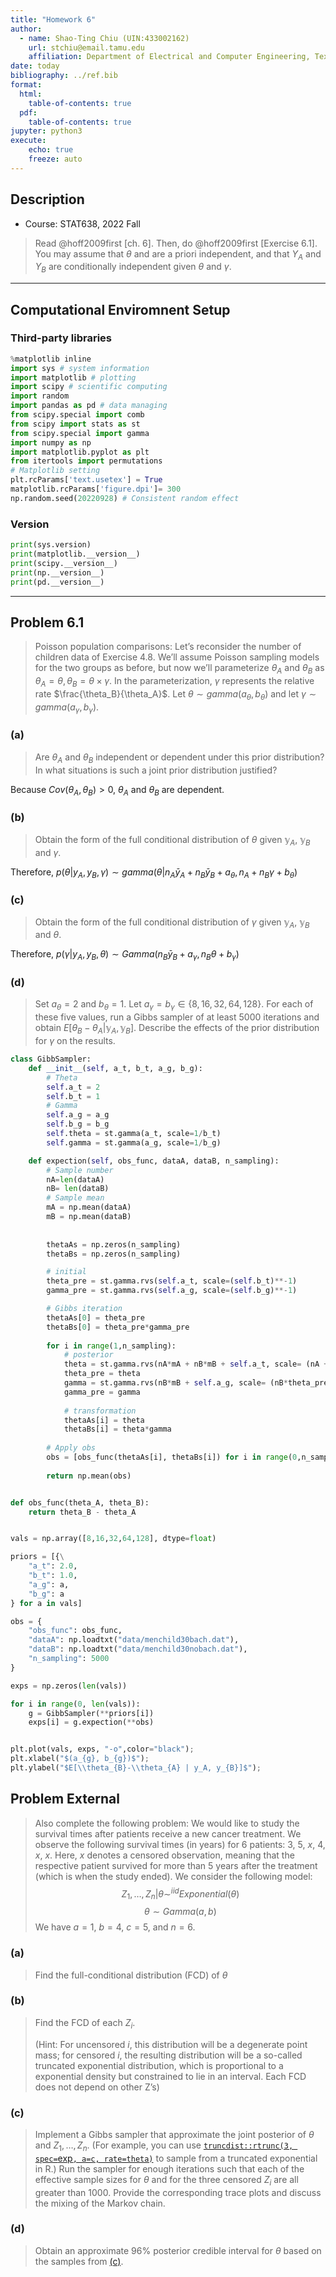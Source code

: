 ```yaml
---
title: "Homework 6"
author: 
  - name: Shao-Ting Chiu (UIN:433002162)
    url: stchiu@email.tamu.edu
    affiliation: Department of Electrical and Computer Engineering, Texas A\&M University
date: today
bibliography: ../ref.bib
format:
  html:
    table-of-contents: true
  pdf:
    table-of-contents: true
jupyter: python3  
execute: 
    echo: true
    freeze: auto
---
```


## Description

- Course: STAT638, 2022 Fall

> Read @hoff2009first [ch. 6].
> Then, do @hoff2009first [Exercise 6.1]. You may assume that $\theta$ and \gamma are a priori independent, and that $Y_A$ and $Y_B$ are conditionally independent given $\theta$ and $\gamma$.

---

## Computational Enviromnent Setup

### Third-party libraries
``` python
%matplotlib inline
import sys # system information
import matplotlib # plotting
import scipy # scientific computing
import random 
import pandas as pd # data managing
from scipy.special import comb
from scipy import stats as st
from scipy.special import gamma
import numpy as np
import matplotlib.pyplot as plt
from itertools import permutations 
# Matplotlib setting
plt.rcParams['text.usetex'] = True
matplotlib.rcParams['figure.dpi']= 300
np.random.seed(20220928) # Consistent random effect
```

### Version
``` python
print(sys.version)
print(matplotlib.__version__)
print(scipy.__version__)
print(np.__version__)
print(pd.__version__)
```

---


## Problem 6.1

> Poisson population comparisons: Let's reconsider the number of children data of Exercise 4.8. We'll assume Poisson sampling models for the two groups as before, but now we'll parameterize $\theta_A$ and $\theta_B$ as $\theta_A = \theta, \theta_B = \theta\times \gamma$. In the parameterization, $\gamma$ represents the relative rate $\frac{\theta_B}{\theta_A}$. Let $\theta\sim gamma(a_\theta, b_\theta)$ and let $\gamma\sim gamma(a_\gamma, b_\gamma)$.

### (a)
> Are $\theta_A$ and $\theta_B$ independent or dependent under this prior distribution? In what situations is such a joint prior distribution justified?

\begin{align}
    Cov(\theta_A, \theta_B)%
    &= E[\theta_A\theta_B] - E[\theta_A]E[\theta_B]\\
    &= E[\theta \theta\gamma] - E[\theta]E[\theta\gamma]\\ 
    &= E[\theta^2 \gamma] - E[\theta]E[\theta\gamma]\\ 
    &= E[\theta^2]E[\gamma] - E[\theta]^2 E[\gamma]\\ 
    &= E[\gamma](E[\theta^2] - E[\theta]^2)\\ 
    &= E[\gamma]Var[\theta]\\ 
    &= \frac{a_{\gamma}}{b_{\gamma}}\frac{a_{\theta}}{b_{\theta}^2}\\ 
    &\neq 0
\end{align}

Because $Cov(\theta_A, \theta_B) > 0$, $\theta_A$ and $\theta_B$ are dependent.

### (b)
> Obtain the form of the full conditional distribution of $\theta$ given $\mathbb{y}_A$, $\mathbb{y}_B$ and $\gamma$.

\begin{align}
    p(\theta|y_A, y_B, \gamma)%
    &= \frac{p(y_A, y_B | \theta, \gamma) p(\theta|\gamma)}{p(y_A, y_B |\gamma)}\\ 
    &= \frac{p(y_A|\theta,\gamma)p(y_B|\theta,\gamma)p(\theta|\gamma)}{p(y_A|\gamma)p(y_B|\gamma)}\\ 
    &= \frac{p(y_A|\theta)p(y_B|\theta,\gamma)p(\theta)}{p(y_A)p(y_B|\gamma)}\\ 
    &\propto p(y_A|\theta) p(y_B |\theta,\gamma)p(\theta)\\ 
    &=  \prod_{i=1}^{n_A} poisson(y_{Ai};\theta)\times \prod_{i=1}^{n_B} poisson(y_{Bi};\theta\gamma) \times gamma(\theta; a_{\theta}, b_{\theta})\\ 
    &= \theta^{\sum_{i=1}^{n_A}y_{Ai}}e^{-n_A\theta} \times (\theta\gamma)^{\sum_{i=1}^{n_B}}e^{-n_B \theta\gamma} \times  \theta^{a_{\theta}-1}e^{-b_{\theta}\theta}\\ 
    &= \theta^{n_A\bar{y}_A}e^{-n_A \theta}\times (\theta\gamma)^{n_B\bar{y}_B}e^{-n_B\theta\gamma}\times \theta^{a_{\theta}-1}e^{-b_{\theta}\theta}\\ 
    &= \theta^{n_A\bar{y}_A}e^{-n_A \theta}\times (\theta)^{n_B\bar{y}_B}e^{-n_B\theta\gamma}\times \theta^{a_{\theta}-1}e^{-b_{\theta}\theta}\\ 
    &\propto \theta^{n_A\bar{y}_A + n_B\bar{y}_B + a_{\theta}-1}e^{-(n_A+n_B\gamma+b_{\theta})\theta}
\end{align}

Therefore, $p(\theta|y_A, y_B, \gamma) \sim gamma(\theta| n_A\bar{y}_A + n_B\bar{y}_B + a_\theta, n_A+ n_B\gamma + b_\theta)$

### (c)
> Obtain the form of the full conditional distribution of $\gamma$ given $\mathbb{y}_A$, $\mathbb{y}_{B}$ and $\theta$.

\begin{align}
    p(\gamma | y_A, y_B, \theta)%
    &= \frac{p(y_A, y_B | \gamma, \theta)p(\gamma|\theta)}{p(y_A, y_B|\theta)}\\ 
    &\propto p(y_A, y_B | \gamma, \theta)p(\gamma|\theta)\\ 
    &= p(y_A|\gamma,\theta)p(y_B|\gamma,\theta)p(\gamma)\\ 
    &= p(y_A|\theta)p(y_B|\gamma,\theta)p(\gamma)\\ 
    &= \prod_{i=1}^{n_A}p(y_{Ai}|\theta) \prod_{i=1}^{n_B}p(y_{Bi}|\gamma,\theta)p(\gamma)\\ 
    &= \theta^{s\bar{y}_A}e^{-n_A\theta}(\gamma\theta)^{n_B\bar{y}_B}e^{-n_B\gamma\theta}\gamma^{a_{\gamma}-1}e^{-b_{\gamma}\gamma}\\ 
    &\propto \gamma^{n_B\bar{y}_B + a_\gamma -1 } e^{-n_A\theta-n_B\gamma\theta-b_\gamma\gamma}\\ 
    &\propto \gamma^{n_B\bar{y}_B + a_\gamma -1 } e^{-(n_B\theta+b_\gamma)\gamma}
\end{align}

Therefore, $p(\gamma|y_A, y_B, \theta) \sim Gamma(n_B\bar{y}_B+a_\gamma, n_B\theta+b_\gamma)$ 


### (d)
> Set $a_{\theta} = 2$ and $b_{\theta} =1$. Let $a_{\gamma} = b_{\gamma} \in \{8,16,32,64,128\}$. For each of these five values, run a Gibbs sampler of at least $5000$ iterations and obtain $E[\theta_B - \theta_A| \mathbb{y}_A, \mathbb{y}_B]$. Describe the effects of the prior distribution for $\gamma$ on the results.



``` python
class GibbSampler:
    def __init__(self, a_t, b_t, a_g, b_g):
        # Theta
        self.a_t = 2
        self.b_t = 1
        # Gamma
        self.a_g = a_g
        self.b_g = b_g
        self.theta = st.gamma(a_t, scale=1/b_t)
        self.gamma = st.gamma(a_g, scale=1/b_g)

    def expection(self, obs_func, dataA, dataB, n_sampling):
        # Sample number
        nA=len(dataA)
        nB= len(dataB)
        # Sample mean
        mA = np.mean(dataA)
        mB = np.mean(dataB)
        
    
        thetaAs = np.zeros(n_sampling) 
        thetaBs = np.zeros(n_sampling)

        # initial
        theta_pre = st.gamma.rvs(self.a_t, scale=(self.b_t)**-1)
        gamma_pre = st.gamma.rvs(self.a_g, scale=(self.b_g)**-1)

        # Gibbs iteration
        thetaAs[0] = theta_pre
        thetaBs[0] = theta_pre*gamma_pre
        
        for i in range(1,n_sampling):
            # posterior
            theta = st.gamma.rvs(nA*mA + nB*mB + self.a_t, scale= (nA + nB*gamma_pre + self.b_t)**-1)
            theta_pre = theta
            gamma = st.gamma.rvs(nB*mB + self.a_g, scale= (nB*theta_pre + self.b_g)**-1)
            gamma_pre = gamma
    
            # transformation
            thetaAs[i] = theta
            thetaBs[i] = theta*gamma
        
        # Apply obs
        obs = [obs_func(thetaAs[i], thetaBs[i]) for i in range(0,n_sampling)]
        
        return np.mean(obs)


def obs_func(theta_A, theta_B):
    return theta_B - theta_A


vals = np.array([8,16,32,64,128], dtype=float)       

priors = [{\
    "a_t": 2.0,
    "b_t": 1.0,
    "a_g": a,
    "b_g": a
} for a in vals]

obs = {
    "obs_func": obs_func, 
    "dataA": np.loadtxt("data/menchild30bach.dat"), 
    "dataB": np.loadtxt("data/menchild30nobach.dat"), 
    "n_sampling": 5000
}

exps = np.zeros(len(vals))

for i in range(0, len(vals)):
    g = GibbSampler(**priors[i])
    exps[i] = g.expection(**obs)


plt.plot(vals, exps, "-o",color="black");
plt.xlabel("$(a_{g}, b_{g})$");
plt.ylabel("$E[\\theta_{B}-\\theta_{A} | y_A, y_{B}]$");
```

## Problem External

> Also complete the following problem: We would like to study the survival times after patients receive a new cancer treatment. We observe the following survival times (in years) for $6$ patients: $3$, $5$, $x$, $4$, $x$, $x$. Here, $x$ denotes a censored observation, meaning that the respective patient survived for more than $5$ years after the treatment (which is when the study ended). We consider the following model:
> \begin{equation} 
    Y_i = \begin{cases}
        Z_i, & Z_i \leq c\\ 
        \times, & Z_i > c
    \end{cases}, 
    i = 1, \dots, n
> \end{equation}
> $$Z_1, \dots, Z_n |\theta \sim^{iid} Exponential(\theta)$$
> $$\theta\sim Gamma(a,b)$$
> We have $a=1$, $b=4$, $c=5$, and $n=6$.

### (a)
> Find the full-conditional distribution (FCD) of $\theta$

### (b)
> Find the FCD of each $Z_i$. 
>
> (Hint: For uncensored $i$, this distribution will be a degenerate point mass; for censored $i$, the resulting distribution will be a so-called truncated exponential distribution, which is proportional to a exponential density but constrained to lie in an interval. Each FCD does not depend on other Z's)

### (c) {#sec-e-c}
> Implement a Gibbs sampler that approximate the joint posterior of $\theta$ and $Z_1,\dots, Z_n$.
> (For example, you can use [`truncdist::rtrunc(3, spec=`exp`, a=c, rate=theta)`](https://www.rdocumentation.org/packages/truncdist/versions/1.0-2/topics/rtrunc) to sample from a truncated exponential in R.)
> Run the sampler for enough iterations such that each of the effective sample sizes for $\theta$ and for the three censored $Z_i$ are all greater than $1000$. Provide the corresponding trace plots and discuss the mixing of the Markov chain.


### (d)
> Obtain an approximate $96\%$ posterior credible interval for $\theta$ based on the samples from [(c)](#sec-e-c).